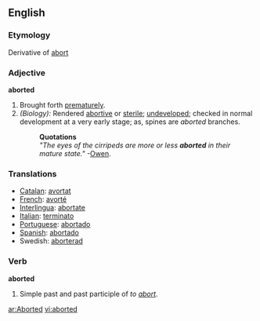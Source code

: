 ==English==

===Etymology===
Derivative of [[abort]]

===Adjective===
'''aborted'''
# Brought forth [[prematurely]].
# ''(Biology):'' Rendered [[abortive]] or [[sterile]]; [[undeveloped]]; checked in normal development at a very early stage; as, spines are ''aborted'' branches.
#:'''Quotations'''
#:''"The eyes of the cirripeds are more or less '''aborted''' in their mature state."''  -[[Owen]].

===Translations===
*[[Catalan]]: [[avortat]]
*[[French]]: [[avorté]]
*[[Interlingua]]: [[abortate]]
*[[Italian]]: [[terminato]]
*[[Portuguese]]: [[abortado]]
*[[Spanish]]: [[abortado]]
*Swedish: [[aborterad]]

===Verb===
'''aborted'''
# Simple past and past participle of ''to [[abort]]''.

[[ar:Aborted]]
[[vi:aborted]]
